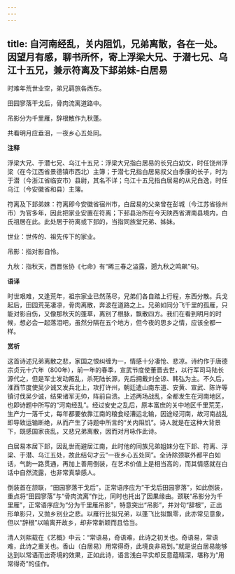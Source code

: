 ```yaml
---
---
---
```

title: 自河南经乱，关内阻饥，兄弟离散，各在一处。因望月有感，聊书所怀，寄上浮梁大兄、于潜七兄、乌江十五兄，兼示符离及下邽弟妹-白居易
---

时难年荒世业空，弟兄羁旅各西东。

田园寥落干戈后，骨肉流离道路中。

吊影分为千里雁，辞根散作九秋蓬。

共看明月应垂泪，一夜乡心五处同。

**注释**

浮梁大兄、于潜七兄、乌江十五兄：浮梁大兄指白居易的长兄白幼文，时任饶州浮梁（在今江西省景德镇市西北）主簿；于潜七兄指白居易叔父白季康的长子，时为于潜（今浙江省临安市）县尉，其名不详；乌江十五兄指白居易的从兄白逸，时任乌江（今安徽省和县）主簿。

符离及下邽弟妹：符离即今安徽省宿州市，白居易的父亲曾在彭城（今江苏省徐州市）为官多年，因此把家业安置在符离；下邽县治所在今天陕西省渭南县境内，白氏祖居在此。此处居于符离或下邽的，当指同族堂兄弟、姊妹。

世业：世传的、祖先传下的家业。

吊影：指对影自怜。

九秋：指秋天，西晋张协《七命》有“晞三春之溢露，遡九秋之鸣飙”句。

**语译**

时世艰难，又逢荒年，祖宗家业已然荡尽，兄弟们各自踏上行程，东西分散。兵戈起后，田园荒芜凄凉，骨肉离散，奔波在道路之上。兄弟如同分飞千里的孤雁，只能对影自伤，又像那秋天的蓬草，离别了根脉，飘散四方。我们在看到明月的时候，想必会一起落泪吧，虽然分隔在五个地方，但今夜的思乡之情，应该全都一样。

**赏析**

这首诗述兄弟离散之悲，家国之恨纠缠为一，情感十分凄怆、悲凉。诗约作于唐德宗贞元十六年（800年），前一年的春季，宣武节度使董晋去世，以行军司马陆长源代之，但是军士发动叛乱，杀死陆长源，先后拥戴刘全谅、韩弘为主。不久后，淮西节度使吴少诚又发兵北上，攻打许州，朝廷遣山南东道、安黄、宣武、陈许等镇讨伐吴少诚，结果诸军无帅，阵前自溃。上述两场战乱，全都发生在河南地区，也即诗题中所写的“河南经乱”。经过安史之乱后，原本富庶的关中地区千里荒芜，生产力一落千丈，每年都要依靠江南的粮食经漕运北输，因途经河南，故河南战乱即导致运输断绝，从而产生了诗题中所言的“关内阻饥”。诗人就是在这种大背景下，既感国家丧乱，又悲兄弟离散，因而对月咏作此诗。

白居易本居下邽，因乱世而避居江南，此时他的同族兄弟姐妹分在下邽、符离、浮梁、于潜、乌江五处，故此结句才云“一夜乡心五处同”。全诗除颈联外都平白如话，气韵一路贯通，再加上善用倒装，在艺术价值上是相当高的，而其情感就在白话中自然流露，也非常真挚感人。

倒装首在颔联，“田园寥落干戈后”，正常语序应为“干戈后田园寥落”，如此倒装，重点将“田园寥落”与“骨肉流离”作比，同时也托出了因果缘由。颈联“吊影分为千里雁”，正常语序应为“分为千里雁吊影”，特意突出“吊影”，并对句“辞根”，正出形单影只，又抛乡别业之悲。以雁行比拟兄弟，以蓬飞比拟飘零，此亦常见意象，但以“辞根”以喻离开故乡，却非常新颖而且恰当。

清人刘熙载在《艺概》中云：“常语易，奇语难，此诗之初关也。奇语易，常语难，此诗之重关也。香山（白居易）用常得奇，此境良非易到。”就是说白居易能够达到以常语而出奇境的效果，正如此诗，语言浅白平实却反意蕴精深，堪称为“用常得奇”的佳作。